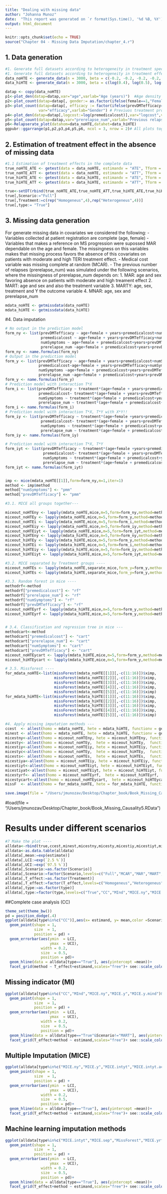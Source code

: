 ```yaml
---
title: "Dealing with missing data"
author: "Johanna Munoz"
date:  "This report was generated on `r format(Sys.time(), '%d %B, %Y')`"
output: html_document
---
```


```r
knitr::opts_chunk$set(echo = TRUE)
source("Chapter 04 - Missing Data Imputation/chapter_4.r")
```

## 1. Data generation


```r
#1. Generate full datasets according to heterogeneity in treatment specification ----
#1. Generate full datasets according to heterogeneity in treatment effect specification ----
data_noHTE <- generate_data(n = 3000, beta = c(-0.2, -0.2, -0.2, -0.2, -0.2), seed = 1234) # no treatment effect
data_hiHTE <- generate_data(n = 3000, beta = c(log(0.4), log(0.5), log(1), log(1.1), log(1.2)), seed = 1234) # strong treatment effect
```

```r
datap <- copy(data_noHTE)
p1<-plot_den(datap=datap,var="age",varlab="Age (years)")  #Age density
p2<-plot_count(datap=datap[, gender:= as.factor(ifelse(female==1,"Female","Male"))],var="gender",varlab="Gender") # Gender proportion
p3<-plot_count(datap=datap[, efficacy := factor(ifelse(prevDMTefficacy=="Low_efficacy","Low",ifelse(prevDMTefficacy=="Medium_high_efficacy","Medium & high","None")),levels=c("None","Low","Medium & high"))],
               var="efficacy",varlab="Gender") # Previuos treatment proportion
p4<-plot_den(datap=datap[,logcost:=log(premedicalcost)],var="logcost",varlab="Log previous cost")  #log cost density
p5<-plot_count(datap=datap,var="prerelapse_num",varlab="Previous relapse number") # Previous relapses proportion
p6<-Relapserate_plot(datahom=data_noHTE,datahet=data_hiHTE)
ggpubr::ggarrange(p1,p2,p3,p4,p5,p6, ncol = 3, nrow = 2)# All plots together

```

## 2.  Estimation of treatment effect in the absence of missing data

```r
#1.1 Estimation of treatment effects in the complete data
true_noHTE_ATE <- getest(data = data_noHTE, estimandv = "ATE", Tform = 1, CC = TRUE)
true_noHTE_ATT <- getest(data = data_noHTE, estimandv = "ATT", Tform = 1, CC = TRUE)
true_hiHTE_ATE <- getest(data = data_hiHTE, estimandv = "ATE", Tform = 1, CC = TRUE)
true_hiHTE_ATT <- getest(data = data_hiHTE, estimandv = "ATT", Tform = 1, CC = TRUE)

true<-setDT(rbind(true_noHTE_ATE,true_noHTE_ATT,true_hiHTE_ATE,true_hiHTE_ATT))
true[,Scenario:="Full"]
true[,Treatment:=c(rep("Homogeneus",4),rep("Heterogeneus",4))]
true[,type:= "True"]
```

## 3. Missing data generation 

For generate missing data in covariates we considered the following:
- Variables collected at patient registration are complete (age, female)
- Variables that makes a reference on MS progression were supossed MAR dependable on the age and female. The missingness on this variables makes that missing process favors the absence of this covariates on patients with moderate and high TERI treatment effect.
- Medical cost variable was missing complete at random (MCAR).
- The previous number of relapses (prerelapse_num) was simulated under the following scenarios, where the missingness of prerelapse_num depends on:
  1. MAR: age and sex favoring absence on patients with moderate and high treament effect
  2. MART:  age and sex and also the treatment variable
  3. MARTY: age, sex, treatment and Y the outcome variable 
  4. MNAR:  age, sex and prerelapse_num 

```r
mdata_noHTE <- getmissdata(data_noHTE)
mdata_hiHTE <- getmissdata(data_hiHTE)
```
#4. Data imputation

```r
# No output in the prediction model 
form_ny <- list(prevDMTefficacy ~ age+female + years+premedicalcost+numSymptoms+treatment+prerelapse_num,
                premedicalcost ~ age+female + years+prevDMTefficacy+numSymptoms+treatment+prerelapse_num,
                numSymptoms ~ age+female + premedicalcost+years+prevDMTefficacy+prerelapse_num+treatment,
                prerelapse_num ~age+female + premedicalcost+years+prevDMTefficacy+numSymptoms+treatment)
form_ny <- name.formulas(form_ny)
# Output in the prediction model 
form_y <- list(prevDMTefficacy ~ age+female + years+premedicalcost+numSymptoms+treatment+prerelapse_num+y,
               premedicalcost~age+female + years+prevDMTefficacy+numSymptoms+treatment+prerelapse_num+y,
               numSymptoms ~age+female + premedicalcost+years+prevDMTefficacy+prerelapse_num+treatment+y,
               prerelapse_num ~age+female + premedicalcost+years+prevDMTefficacy+numSymptoms+treatment+y)
form_y <- name.formulas(form_y)
# Prediction model with interaction T*X
form_i <- list(prevDMTefficacy ~ treatment*(age+female + years+premedicalcost+numSymptoms+prerelapse_num),
               premedicalcost~ treatment*(age+female + years+prevDMTefficacy+numSymptoms+prerelapse_num),
               numSymptoms ~ treatment*(age+female + premedicalcost+years+prevDMTefficacy+prerelapse_num),
               prerelapse_num ~ treatment*(age+female + premedicalcost+years+prevDMTefficacy+numSymptoms))
form_i <- name.formulas(form_i)
# Prediction model with interaction T*X, T*Y with X*Y!!
form_iy <- list(prevDMTefficacy ~ treatment*(age+female +years+premedicalcost+numSymptoms+prerelapse_num+y)+y*(age+female + years+premedicalcost+numSymptoms+prerelapse_num),
                premedicalcost~ treatment*(age+female + years+prevDMTefficacy+numSymptoms+prerelapse_num+y)+y*(age+female + years+prevDMTefficacy+numSymptoms+prerelapse_num),
                numSymptoms ~ treatment*(age+female + premedicalcost+years+prevDMTefficacy+prerelapse_num+y)+y*(age+female + premedicalcost+years+prevDMTefficacy+prerelapse_num),
                prerelapse_num ~ treatment*(age+female + premedicalcost+years+prevDMTefficacy+numSymptoms+y)+y*(age+female + premedicalcost+years+prevDMTefficacy+numSymptoms) )
form_iy <- name.formulas(form_iy)

# Prediction model with interaction T*X, T*Y 
form_iyt <- list(prevDMTefficacy ~ treatment*(age+female +years+premedicalcost+numSymptoms+prerelapse_num+y),
                 premedicalcost~ treatment*(age+female + years+prevDMTefficacy+numSymptoms+prerelapse_num+y),
                 numSymptoms ~ treatment*(age+female + premedicalcost+years+prevDMTefficacy+prerelapse_num+y),
                 prerelapse_num ~ treatment*(age+female + premedicalcost+years+prevDMTefficacy+numSymptoms+y))
form_iyt <- name.formulas(form_iyt)


imp <- mice(mdata_noHTE[[1]],form=form_ny,m=1,iter=1)
method <- imp$method
method["numSymptoms"] <- "pmm"
method["prevDMTefficacy"] <- "pmm"

#3.1. MICE all groups together---

miceout_noHTEny <- lapply(mdata_noHTE,mice,m=5,form=form_ny,method=method)
miceout_noHTEy <- lapply(mdata_noHTE,mice,m=5,form=form_y,method=method)
miceout_noHTEi <- lapply(mdata_noHTE,mice,m=5,form=form_i,method=method)
miceout_noHTEiy <- lapply(mdata_noHTE,mice,m=5,form=form_iy,method=method)
miceout_noHTEiyt <- lapply(mdata_noHTE,mice,m=5,form=form_iyt,method=method)
miceout_hiHTEny <- lapply(mdata_hiHTE,mice,m=5,form=form_ny,method=method)
miceout_hiHTEy <- lapply(mdata_hiHTE,mice,m=5,form=form_y,method=method)
miceout_hiHTEi <- lapply(mdata_hiHTE,mice,m=5,form=form_i,method=method)
miceout_hiHTEiy <- lapply(mdata_hiHTE,mice,m=5,form=form_iy,method=method)
miceout_hiHTEiyt <- lapply(mdata_hiHTE,mice,m=5,form=form_iyt,method=method)

#3.2. MICE separated by Treatment groups ----
miceout_noHTEs <- lapply(mdata_noHTE,separate_mice,form_y=form_y,method=method)
miceout_hiHTEs <- lapply(mdata_hiHTE,separate_mice,form_y=form_y,method=method)

#3.3. Random forest in mice ----
methodrf<-method
methodrf["premedicalcost"] <- "rf"
methodrf["prerelapse_num"] <- "rf"
methodrf["numSymptoms"] <- "rf"
methodrf["prevDMTefficacy"] <- "rf"
miceout_noHTEyrf <- lapply(mdata_hiHTE,mice,m=5,form=form_y,method=methodrf)
miceout_hiHTEyrf <- lapply(mdata_hiHTE,mice,m=5,form=form_y,method=methodrf)


# 3.4. Classification and regression tree in mice ---
methodcart<-method
methodcart["premedicalcost"] <- "cart"
methodcart["prerelapse_num"] <- "cart"
methodcart["numSymptoms"] <- "cart"
methodcart["prevDMTefficacy"] <- "cart"
miceout_noHTEycart <- lapply(mdata_hiHTE,mice,m=5,form=form_y,method=methodcart)
miceout_hiHTEycart <- lapply(mdata_hiHTE,mice,m=5,form=form_y,method=methodcart)

# 3.5. Missforest ----
for_mdata_noHTE<-list(missForest(mdata_noHTE[[1]][,-c(11:16)])$ximp,
                      missForest(mdata_noHTE[[2]][,-c(11:16)])$ximp,
                      missForest(mdata_noHTE[[3]][,-c(11:16)])$ximp,
                      missForest(mdata_noHTE[[4]][,-c(11:16)])$ximp,
                      missForest(mdata_noHTE[[5]][,-c(11:16)])$ximp)
for_mdata_hiHTE<-list(missForest(mdata_hiHTE[[1]][,-c(11:16)])$ximp,
                      missForest(mdata_hiHTE[[2]][,-c(11:16)])$ximp,
                      missForest(mdata_hiHTE[[3]][,-c(11:16)])$ximp,
                      missForest(mdata_hiHTE[[4]][,-c(11:16)])$ximp,
                      missForest(mdata_noHTE[[5]][,-c(11:16)])$ximp)

#4. Apply missing imputation methods ---
ccest  <- allest(homo = mdata_noHTE, hete = mdata_hiHTE, functionv = getest, Tformv = 1, CCv = TRUE, typev = "CC" , approachv=NULL) # Complete case
minest <- allest(homo = mdata_noHTE, hete = mdata_hiHTE, functionv = getest, Tformv = 2, CCv = FALSE, typev = "MInd", approachv=NULL) # Missing indicator
micestny<-allest(homo = miceout_noHTEny, hete = miceout_hiHTEny, functionv = getmicest, Tformv = 1, CCv = FALSE, typev = "MICE.ny", approachv="within") #MICE no outcome within 
micesty<- allest(homo = miceout_noHTEy,  hete = miceout_hiHTEy,  functionv = getmicest, Tformv = 1, CCv = FALSE, typev = "MICE.y",   approachv="within") #MICE with outcome within  
micestiy<-allest(homo = miceout_noHTEiy, hete = miceout_hiHTEiy, functionv = getmicest, Tformv = 1, CCv = FALSE, typev = "MICE.inty",approachv="within") #MICE with outcome and interaction within  
micestyc<-allest(homo = miceout_noHTEy,  hete = miceout_hiHTEy,  functionv = getmicest, Tformv = 3, CCv = FALSE, typev = "MICE.y.mind",approachv="within") #MICE with outcome and MI within 
micests<- allest(homo = miceout_noHTEs,  hete = miceout_hiHTEs,  functionv = getmicest, Tformv = 1, CCv = FALSE, typev = "MICE.sep",approachv="within") #MICE with outcome and MI within 
micestiya<-allest(homo = miceout_noHTEiy, hete = miceout_hiHTEiy, functionv = getmicest, Tformv = 1, CCv = FALSE, typev = "MICE.inty.ac",approachv="across") #MICE with outcome and interaction within  
micestiyt<-allest(homo = miceout_noHTEiyt, hete = miceout_hiHTEiyt, functionv = getmicest, Tformv = 1, CCv = FALSE, typev = "MICE.intyt",approachv="within") #MICE with outcome and interaction within  
micestiyat<-allest(homo = miceout_noHTEiyt, hete = miceout_hiHTEiyt, functionv = getmicest, Tformv = 1, CCv = FALSE, typev = "MICE.intyt.ac",approachv="across") #MICE with outcome and interaction within  
micestyrf<- allest(homo = miceout_noHTEyrf,  hete = miceout_hiHTEyrf,  functionv = getmicest, Tformv = 1, CCv = FALSE, typev = "MICE.yrf",   approachv="within") #MICE with random forest  
micestycart<-allest(homo = miceout_noHTEycart,  hete = miceout_hiHTEycart,  functionv = getmicest, Tformv = 1, CCv = FALSE, typev = "MICE.ycart",   approachv="within") #MICE with cart
missF  <- allest(homo = for_mdata_noHTE, hete = for_mdata_hiHTE, functionv = getest, Tformv = 1, CCv = FALSE, typev = "MissForest" , approachv=NULL) # Random Forest

save.image(file = "/Users/jmunozav/Desktop/Chapter_book/Book_Missing_Causality15.RData")  
```

#load(file = "/Users/jmunozav/Desktop/Chapter_book/Book_Missing_Causality5.RData")

# Results under different scenarios
```r
#7 Make the plot ----
alldata<-rbind(true,ccest,minest,micestny,micesty,micestiy,micestiyt,micestyc,micests,micestiya,micestiyat,missF,micestyrf,micestycart)
alldata<-as.data.table(alldata)
alldata[,mean:=exp(estimate)]
alldata[,LCI:=exp(`2.5 %`)]
alldata[,UCI:=exp(`97.5 %`)]
alldata[,Scenario:=as.factor(Scenario)]
alldata[,Scenario:=factor(Scenario,levels=c("Full","MCAR","MAR","MART","MART2","MNAR"))]  
alldata[,T_effect:=as.factor(Treatment)] 
alldata[,T_effect:=factor(T_effect,levels=c("Homogeneus","Heterogeneus"))]
alldata[,type:=as.factor(type)]
alldata[,type:=factor(type,levels=c("True","CC","MInd","MICE.ny","MICE.y","MICE.y.mind","MICE.sep","MICE.intyt","MICE.intyt.ac","MICE.yrf","MICE.ycart","MissForest"))]
```
  
##Complete case analysis (CC)
```r
theme_set(theme_bw())
pd = position_dodge(.4)
ggplot(alldata[type%in%c("CC")],aes(x= estimand, y= mean,color =Scenario)) +
  geom_point(shape = 1,
             size  = 1,
             position = pd) +
  geom_errorbar(aes(ymin  = LCI,
                    ymax  = UCI),
                width = 0.2,
                size  = 0.5,
                position = pd)+
  geom_hline(data = alldata[type=="True"], aes(yintercept =mean))+
  facet_grid(method ~ T_effect+estimand,scales="free")+ see::scale_color_flat()+theme_light()       
```

## Missing indicator (MI)
```r
ggplot(alldata[type%in%c("CC","MInd","MICE.ny","MICE.y","MICE.y.mind")&Scenario!="MART"],aes(x= Scenario, y= mean,color =type)) +
  geom_point(shape = 1,
             size  = 1,
             position = pd) +
  geom_errorbar(aes(ymin  = LCI,
                    ymax  = UCI),
                width = 0.2,
                size  = 0.5,
                position = pd)+
  geom_hline(data = alldata[type=="True"&Scenario!="MART"], aes(yintercept =mean))+
  facet_grid(T_effect+method ~ estimand,scales="free")+ see::scale_color_flat()+theme_light()       

```

## Multiple Imputation (MICE)
```r
ggplot(alldata[type%in%c("MICE.ny","MICE.y","MICE.intyt","MICE.intyt.ac","MICE.sep","MICE.y.mind")&Scenario!="MART"],aes(x= Scenario, y= mean,color =type)) +
  geom_point(shape = 1,
             size  = 1,
             position = pd) +
  geom_errorbar(aes(ymin  = LCI,
                    ymax  = UCI),
                width = 0.2,
                size  = 0.5,
                position = pd)+
  geom_hline(data = alldata[type=="True"], aes(yintercept =mean))+
  facet_grid(T_effect+method ~ estimand,scales="free")+ see::scale_color_flat()+theme_light()       
```

## Machine learning imputation methods
```r
ggplot(alldata[type%in%c("MICE.intyt","MICE.sep","MissForest","MICE.yrf","MICE.ycart")&Scenario!="MART"],aes(x= Scenario, y= mean,color =type)) +
  geom_point(shape = 1,
             size  = 1,
             position = pd) +
  geom_errorbar(aes(ymin  = LCI,
                    ymax  = UCI),
                width = 0.2,
                size  = 0.5,
                position = pd)+
  geom_hline(data = alldata[type=="True"], aes(yintercept =mean))+
  facet_grid(T_effect+method ~ estimand,scales="free")+ see::scale_color_flat()+theme_light()       
```
